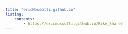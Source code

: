 ```yaml
---
title: "ericMossotti.github.io"
listing:
    contents:
        - https://ericmossotti.github.io/Bike_Share/
---
```

